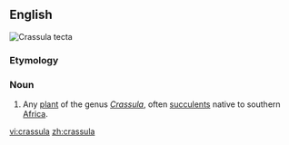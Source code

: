 {{also|Crassula}}
==English==
[[Image:Crassula tecta.jpg|thumb|''Crassula tecta'']]
{{wikipedia}}
{{wikispecies}}
===Etymology===
{{rfe|lang=en}}
===Noun===
{{en-noun}}

# {{context|botany|lang=en}} Any [[plant]] of the genus ''[[Crassula]]'', often [[succulent]]s native to southern [[Africa]].

[[vi:crassula]]
[[zh:crassula]]